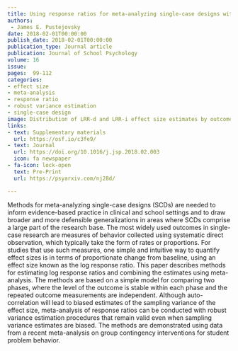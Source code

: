 ```yaml
---
title: Using response ratios for meta-analyzing single-case designs with behavioral outcomes
authors: 
 - James E. Pustejovsky
date: 2018-02-01T00:00:00
publish_date: 2018-02-01T00:00:00
publication_type: Journal article
publication: Journal of School Psychology
volume: 16
issue: 
pages:  99-112
categories:
- effect size
- meta-analysis
- response ratio
- robust variance estimation
- single-case design
image: Distribution of LRR-d and LRR-i effect size estimates by outcome metric.
links:
- text: Supplementary materials
  url: https://osf.io/c3fe9/
- text: Journal
  url: https://doi.org/10.1016/j.jsp.2018.02.003
  icon: fa newspaper
- fa-icon: lock-open
  text: Pre-Print
  url: https://psyarxiv.com/nj28d/

---
```



Methods for meta-analyzing single-case designs (SCDs) are needed to inform evidence-based practice in clinical and school settings and to draw broader and more defensible generalizations in areas where SCDs comprise a large part of the research base. The most widely used outcomes in single-case research are measures of behavior collected using systematic direct observation, which typically take the form of rates or proportions. For studies that use such measures, one simple and intuitive way to quantify effect sizes is in terms of proportionate change from baseline, using an effect size known as the log response ratio. This paper describes methods for estimating log response ratios and combining the estimates using meta-analysis. The methods are based on a simple model for comparing two phases, where the level of the outcome is stable within each phase and the repeated outcome measurements are independent. Although auto-correlation will lead to biased estimates of the sampling variance of the effect size, meta-analysis of response ratios can be conducted with robust variance estimation procedures that remain valid even when sampling variance estimates are biased. The methods are demonstrated using data from a recent meta-analysis on group contingency interventions for student problem behavior.

